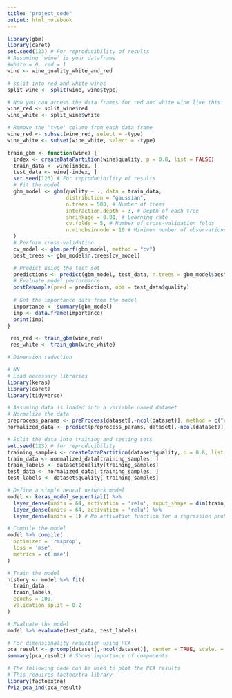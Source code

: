 ```yaml
---
title: "project_code"
output: html_notebook
---
```

```r
library(gbm)
library(caret)
set.seed(123) # For reproducibility of results
# Assuming `wine` is your dataframe
#white = 0, red = 1
wine <- wine_quality_white_and_red

# split into red and white wines
split_wine <- split(wine, wine$type)

# Now you can access the data frames for red and white wine like this:
wine_red <- split_wine$red
wine_white <- split_wine$white

# Remove the 'type' column from each data frame
wine_red <- subset(wine_red, select = -type)
wine_white <- subset(wine_white, select = -type)

train_gbm <- function(wine) {
  index <- createDataPartition(wine$quality, p = 0.8, list = FALSE)
  train_data <- wine[index, ]
  test_data <- wine[-index, ]
  set.seed(123) # For reproducibility of results
  # Fit the model
  gbm_model <- gbm(quality ~ ., data = train_data, 
                   distribution = "gaussian",
                   n.trees = 500, # Number of trees
                   interaction.depth = 3, # Depth of each tree
                   shrinkage = 0.01, # Learning rate
                   cv.folds = 5, # Number of cross-validation folds
                   n.minobsinnode = 10 # Minimum number of observations in the nodes
  )
  # Perform cross-validation
  cv_model <- gbm.perf(gbm_model, method = "cv")
  best_trees <- gbm_model$n.trees[cv_model]

  # Predict using the test set
  predictions <- predict(gbm_model, test_data, n.trees = gbm_model$best.iteration)
  # Evaluate model performance
  postResample(pred = predictions, obs = test_data$quality)
  
  # Get the importance data from the model
  importance <- summary(gbm_model)
  imp <- data.frame(importance)
  print(imp)
}

 res_red <- train_gbm(wine_red)
 res_white <- train_gbm(wine_white)

# Dimension reduction 

```
```r
# NN
# Load necessary libraries
library(keras)
library(caret)
library(tidyverse)

# Assuming data is loaded into a variable named dataset
# Normalize the data
preprocess_params <- preProcess(dataset[,-ncol(dataset)], method = c("center", "scale"))
normalized_data <- predict(preprocess_params, dataset[,-ncol(dataset)])

# Split the data into training and testing sets
set.seed(123) # for reproducibility
training_samples <- createDataPartition(dataset$quality, p = 0.8, list = FALSE)
train_data <- normalized_data[training_samples, ]
train_labels <- dataset$quality[training_samples]
test_data <- normalized_data[-training_samples, ]
test_labels <- dataset$quality[-training_samples]

# Define a simple neural network model
model <- keras_model_sequential() %>%
  layer_dense(units = 64, activation = 'relu', input_shape = dim(train_data)[2]) %>%
  layer_dense(units = 64, activation = 'relu') %>%
  layer_dense(units = 1) # No activation function for a regression problem

# Compile the model
model %>% compile(
  optimizer = 'rmsprop',
  loss = 'mse',
  metrics = c('mae')
)

# Train the model
history <- model %>% fit(
  train_data,
  train_labels,
  epochs = 100,
  validation_split = 0.2
)

# Evaluate the model
model %>% evaluate(test_data, test_labels)

# For dimensionality reduction using PCA
pca_result <- prcomp(dataset[,-ncol(dataset)], center = TRUE, scale. = TRUE)
summary(pca_result) # Shows importance of components

# The following code can be used to plot the PCA results
# This requires factoextra library
library(factoextra)
fviz_pca_ind(pca_result)
```


